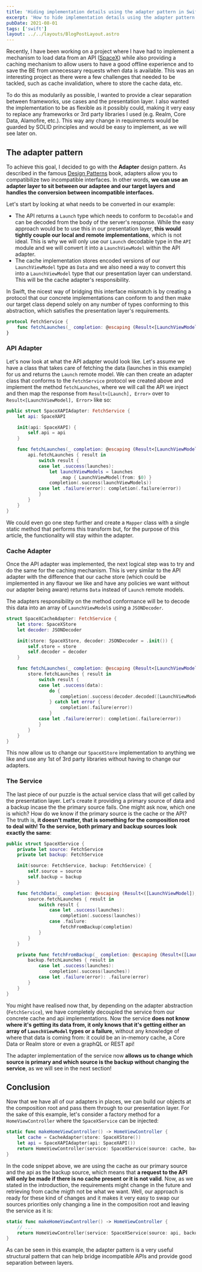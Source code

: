 ```yaml
---
title: 'Hiding implementation details using the adapter pattern in Swift'
excerpt: 'How to hide implementation details using the adapter pattern and decoupling multiple layers of an application, making it easy to test and adapt.'
pubDate: 2021-08-01
tags: ['swift']
layout: ../../layouts/BlogPostLayout.astro
---
```


Recently, I have been working on a project where I have had to implement a mechanism to load data from an API ([SpaceX](https://documenter.getpostman.com/view/2025350/RWaEzAiG?version=latest)) while also providing a caching mechanism to allow users to have a good offline experience and to save the BE from unnecessary requests when data is available. This was an interesting project as there were a few challenges that needed to be tackled, such as cache invalidation, where to store the cache data, etc.

To do this as modularily as possible, I wanted to provide a clear separation between frameworks, use cases and the presentation layer. I also wanted the implementation to be as flexible as it possibly could, making it very easy to replace any frameworks or 3rd party libraries I used (e.g. Realm, Core Data, Alamofire, etc.). This way any change in requirements would be guarded by SOLID principles and would be easy to implement, as we will see later on.

## The adapter pattern

To achieve this goal, I decided to go with the **Adapter** design pattern. As described in the famous [Design Patterns](https://www.amazon.co.uk/Design-patterns-elements-reusable-object-oriented/dp/0201633612) book, adapters allow you to compatibilize two incompatible interfaces. In other words, **we can use an adapter layer to sit between our adaptee and our target layers and handles the conversion between incompatible interfaces.**

Let's start by looking at what needs to be converted in our example:

- The API returns a `Launch` type which needs to conform to `Decodable` and can be decoded from the body of the server's response. While the easy approach would be to use this in our presentation layer, **this would tightly couple our local and remote implementations**, which is not ideal. This is why we will only use our `Launch` decodable type in the `API` module and we will convert it into a `LaunchViewModel` within the API adapter.
- The cache implementation stores encoded versions of our `LaunchViewModel` type as `Data` and we also need a way to convert this into a `LaunchViewModel` type that our presentation layer can understand. This will be the cache adapter's responsibility.

In Swift, the nicest way of bridging this interface mismatch is by creating a protocol that our concrete implementations can conform to and then make our target class depend solely on any number of types conforming to this abstraction, which satisfies the presentation layer's requirements.

```swift:FetchService.swift
protocol FetchService {
    func fetchLaunches(_ completion: @escaping (Result<[LaunchViewModel], Error>) -> Void)
}
```

### API Adapter

Let's now look at what the API adapter would look like. Let's assume we have a class that takes care of fetching the data (launches in this example) for us and returns the `Launch` remote model. We can then create an adapter class that conforms to the `FetchService` protocol we created above and implement the method `fetchLaunches`, where we will call the API we inject and then map the response from `Result<[Launch], Error>` over to `Result<[LaunchViewModel], Error>` like so:

```swift:SpaceXAPIAdapter.swift
public struct SpaceXAPIAdapter: FetchService {
    let api: SpaceXAPI

    init(api: SpaceXAPI) {
        self.api = api
    }

    func fetchLaunches(_ completion: @escaping (Result<[LaunchViewModel], Error>) -> Void) {
        api.fetchLaunches { result in
            switch result {
            case let .success(launches):
                let launchViewModels = launches
                    .map { LaunchViewModel(from: $0) }
                completion(.success(launchViewModels))
            case let .failure(error): completion(.failure(error))
            }
        }
    }
}
```

We could even go one step further and create a `Mapper` class with a single static method that performs this transform but, for the purpose of this article, the functionality will stay within the adapter.

### Cache Adapter

Once the API adapter was implemented, the next logical step was to try and do the same for the caching mechanism. This is very similar to the API adapter with the difference that our cache store (which could be implemented in any flavour we like and have any policies we want without our adapter being aware) returns `Data` instead of `Launch` remote models.

The adapters responsibility on the method conformance will be to decode this data into an array of `LaunchViewModel`s using a `JSONDecoder`.

```swift:SpaceXCacheAdapter.swift
struct SpaceXCacheAdapter: FetchService {
    let store: SpaceXStore
    let decoder: JSONDecoder

    init(store: SpaceXStore, decoder: JSONDecoder = .init()) {
        self.store = store
        self.decoder = decoder
    }

    func fetchLaunches(_ completion: @escaping (Result<[LaunchViewModel], Error>) -> Void) {
        store.fetchLaunches { result in
            switch result {
            case let .success(data):
                do {
                    completion(.success(decoder.decoded([LaunchViewModel].self, data)))
                } catch let error {
                    completion(.failure(error))
                }
            case let .failure(error): completion(.failure(error))
            }
        }
    }
}
```

This now allow us to change our `SpaceXStore` implementation to anything we like and use any 1st of 3rd party libraries without having to change our adapters.

### The Service

The last piece of our puzzle is the actual service class that will get called by the presentation layer. Let's create it providing a primary source of data and a backup incase the the primary source fails. One might ask now, which one is which? How do we know if the primary source is the cache or the API? The truth is, **it doesn't matter, that is something for the composition root to deal with! To the service, both primary and backup sources look exactly the same**:

```swift:SpaceXService.swift
public struct SpaceXService {
    private let source: FetchService
    private let backup: FetchService

    init(source: FetchService, backup: FetchService) {
        self.source = source
        self.backup = backup
    }

    func fetchData(_ completion: @escaping (Result<([LaunchViewModel]), Error>) -> Void) {
        source.fetchLaunches { result in
            switch result {
                case let .success(launches):
                    completion(.success(launches))
                case .failure:
                    fetchFromBackup(completion)
            }
        }
    }

    private func fetchFromBackup(_ completion: @escaping (Result<([LaunchViewModel]), Error>) -> Void) {
        backup.fetchLaunches { result in
            case let .success(launches):
                completion(.success(launches))
            case let .failure(error): .failure(error)
        }
    }
}
```

You might have realised now that, by depending on the adapter abstraction (`FetchService`), we have completely decoupled the service from our concrete cache and api implementations. Now the service **does not know where it's getting its data from, it only knows that it's getting either an array of `LaunchViewModel` types or a failure**, without any knowledge of where that data is coming from: it could be an in-memory cache, a Core Data or Realm store or even a graphQL or REST api!

The adapter implementation of the service now **allows us to change which source is primary and which source is the backup without changing the service**, as we will see in the next section!

## Conclusion

Now that we have all of our adapters in places, we can build our objects at the composition root and pass them through to our presentation layer. For the sake of this example, let's consider a factory method for a `HomeViewController` where the `SpaceXService` can be injected:

```swift:Coordinator.swift
static func makeHomeViewController() -> HomeViewController {
    let cache = CacheAdapter(store: SpaceXStore())
    let api = SpaceXAPIAdapter(api: SpaceXAPI())
    return HomeViewController(service: SpaceXService(source: cache, backup: api))
}
```

In the code snippet above, we are using the cache as our primary source and the api as the backup source, which means that **a request to the API will only be made if there is no cache present or it is not valid**. Now, as we stated in the introduction, the requirements might change in the future and retrieving from cache migth not be what we want. Well, our approach is ready for these kind of changes and it makes it very easy to swap our sources priorities only changing a line in the composition root and leaving the service as it is:

```swift:Coordinator.swift
static func makeHomeViewController() -> HomeViewController {
    // ...
    return HomeViewController(service: SpaceXService(source: api, backup: cache))
}
```

As can be seen in this example, the adapter pattern is a very useful structural pattern that can help bridge incompatible APIs and provide good separation between layers.
